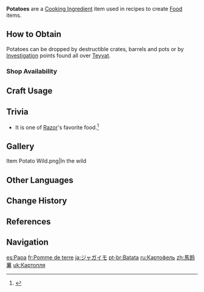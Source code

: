 {{Item Infobox
|id           = 100080
|type         = Cooking Ingredients
|invCategory  = Materials
|image        = Item Potato.png
|description  = A chunky vegetable. A gift from the earth that you never tire of with its multitude of cooking methods.
|source1      = [[Investigation]]
|source2      = {{Sold By}}
}}
'''Potatoes''' are a [[Cooking Ingredient]] item used in recipes to create [[Food]] items.

==How to Obtain==
Potatoes can be dropped by destructible crates, barrels and pots or by [[Investigation]] points found all over [[Teyvat]].

===Shop Availability===
{{Shop Availability}}

==Craft Usage==
{{Craft Usage}}

==Trivia==
*It is one of [[Razor]]'s favorite food.<ref>{{Ref/VO|Razor|Favorite Food}}</ref>

==Gallery==
<gallery>
Item Potato Wild.png|In the wild
</gallery>

==Other Languages==
{{Other Languages
|default_hidden = 1
|en      = Potato
|zhs     = 土豆
|zhs_rm  = Tǔdòu
|zht     = 馬鈴薯
|zht_rm  = Mǎlíngshǔ
|ja      = ジャガイモ
|ja_rm   = Jagaimo
|ko      = 감자
|ko_rm   = Gamja
|es      = Papa
|fr      = Pomme de terre
|ru      = Картофель
|th      = Potato
|vi      = Khoai Tây
|de      = Kartoffel
|id      = Potato
|pt      = Batata
|tr      = Patates
|it      = Patata
}}

==Change History==
{{Change History|1.0}}

==References==
{{Reflist}}

==Navigation==
{{Material Navbox|type=Crafting Materials}}

[[es:Papa]]
[[fr:Pomme de terre]]
[[ja:ジャガイモ]]
[[pt-br:Batata]]
[[ru:Картофель]]
[[zh:馬鈴薯]]
[[uk:Картопля]]